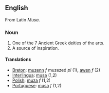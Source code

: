 ==English==
From Latin ''Musa''.
===Noun===
#One of the 7 Ancient Greek deities of the arts.
#A source of inspiration.
====Translations====
*[[Breton]]: [[muzenn]] ''f'' muzezed ''pl'' (1), [[awen]] ''f'' (2)
*[[Interlingua]]: [[musa]] (1,2)
*[[Polish]]: [[muza]] ''f'' (1,2)
*[[Portuguese]]: [[musa]] ''f'' (1,2)